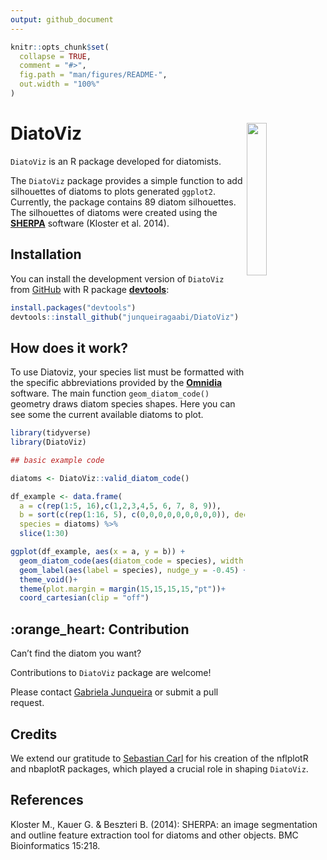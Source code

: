 ```yaml
---
output: github_document
---
```


<!-- README.md is generated from README.Rmd. Please edit that file -->

```r
knitr::opts_chunk$set(
  collapse = TRUE,
  comment = "#>",
  fig.path = "man/figures/README-",
  out.width = "100%"
)
```

# DiatoViz <img src="man/figures/logo.png" align="right" width="25%" min-width="120px" />

<!-- badges: start -->
<!-- badges: end -->

`DiatoViz` is an R package developed for diatomists.

The `DiatoViz` package provides a simple function to add silhouettes of diatoms to plots generated `ggplot2`. Currently, the package contains 89 diatom silhouettes.
The silhouettes of diatoms were created using the [**SHERPA**](https://www.uni-due.de/phykologie/sherpa) software (Kloster et al. 2014).

## Installation

You can install the development version of `DiatoViz` from [GitHub](https://github.com/) with R package [**devtools**](https://cran.r-project.org/package=devtools):

``` r
install.packages("devtools")
devtools::install_github("junqueiragaabi/DiatoViz")
```

## How does it work?

To use Diatoviz, your species list must be formatted with the specific abbreviations provided by the [**Omnidia**](https://omnidia.fr/en/) software. The main function `geom_diatom_code()` geometry draws diatom species shapes. Here you can see some the current available diatoms to plot.

```r
library(tidyverse)
library(DiatoViz)

## basic example code

diatoms <- DiatoViz::valid_diatom_code()

df_example <- data.frame(
  a = c(rep(1:5, 16),c(1,2,3,4,5, 6, 7, 8, 9)),
  b = sort(c(rep(1:16, 5), c(0,0,0,0,0,0,0,0,0)), decreasing = TRUE),
  species = diatoms) %>%
  slice(1:30)

ggplot(df_example, aes(x = a, y = b)) +
  geom_diatom_code(aes(diatom_code = species), width = 0.5) +
  geom_label(aes(label = species), nudge_y = -0.45) +
  theme_void()+
  theme(plot.margin = margin(15,15,15,15,"pt"))+
  coord_cartesian(clip = "off")
```

## :orange_heart: Contribution 

Can't find the diatom you want?

Contributions to `DiatoViz` package are welcome! 

Please contact [Gabriela Junqueira](mailto:mgjn.junqueira@gmail.com) or submit a pull request. 

## Credits

We extend our gratitude to [Sebastian Carl](https://github.com/mrcaseb) for his creation of the nflplotR and nbaplotR packages, which played a crucial role in shaping `DiatoViz`.

## References

Kloster M., Kauer G. & Beszteri B. (2014): SHERPA: an image segmentation and outline feature extraction tool for diatoms and other objects. BMC Bioinformatics 15:218.

